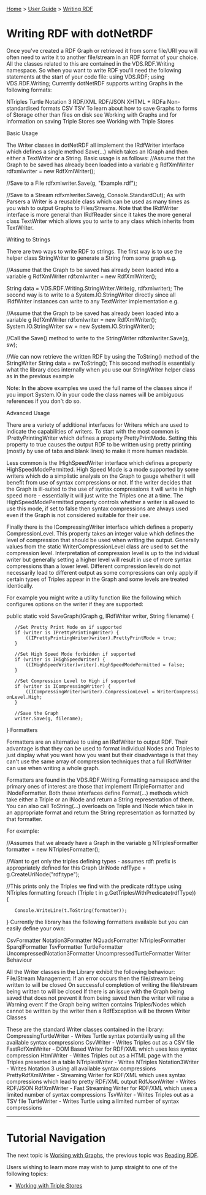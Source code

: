 [[Home]] > [[User Guide]] > [[User Guide/Writing RDF|Writing RDF]]

= Writing RDF with dotNetRDF =

Once you've created a RDF Graph or retrieved it from some file/URI you will often need to write it to another file/stream in an RDF format of your choice. All the classes related to this are contained in the VDS.RDF.Writing namespace. So when you want to write RDF you'll need the following statements at the start of your code file:
using VDS.RDF;
using VDS.RDF.Writing;
Currently dotNetRDF supports writing Graphs in the following formats:

NTriples
Turtle
Notation 3
RDF/XML
RDF/JSON
XHTML + RDFa
Non-standardised formats
CSV
TSV
To learn about how to save Graphs to forms of Storage other than files on disk see Working with Graphs and for information on saving Triple Stores see Working with Triple Stores

Basic Usage

The Writer classes in dotNetRDF all implement the IRdfWriter interface which defines a single method Save(...) which takes an IGraph and then either a TextWriter or a String. Basic usage is as follows:
//Assume that the Graph to be saved has already been loaded into a variable g
RdfXmlWriter rdfxmlwriter = new RdfXmlWriter();

//Save to a File
rdfxmlwriter.Save(g, "Example.rdf");

//Save to a Stream
rdfxmlwriter.Save(g, Console.StandardOut);
As with Parsers a Writer is a reusable class which can be used as many times as you wish to output Graphs to Files/Streams. Note that the IRdfWriter interface is more general than IRdfReader since it takes the more general class TextWriter which allows you to write to any class which inherits from TextWriter.

Writing to Strings

There are two ways to write RDF to strings. The first way is to use the helper class StringWriter to generate a String from some graph e.g.

//Assume that the Graph to be saved has already been loaded into a variable g
RdfXmlWriter rdfxmlwriter = new RdfXmlWriter();

String data = VDS.RDF.Writing.StringWriter.Write(g, rdfxmlwriter);
The second way is to write to a System.IO.StringWriter directly since all IRdfWriter instances can write to any TextWriter implementation e.g.

//Assume that the Graph to be saved has already been loaded into a variable g
RdfXmlWriter rdfxmlwriter = new RdfXmlWriter();
System.IO.StringWriter sw = new System.IO.StringWriter();

//Call the Save() method to write to the StringWriter
rdfxmlwriter.Save(g, sw);

//We can now retrieve the written RDF by using the ToString() method of the StringWriter
String data = sw.ToString();
This second method is essentially what the library does internally when you use our StringWriter helper class as in the previous example

Note: In the above examples we used the full name of the classes since if you import System.IO in your code the class names will be ambiguous references if you don't do so.

Advanced Usage

There are a variety of additional interfaces for Writers which are used to indicate the capabilities of writers. To start with the most common is IPrettyPrintingWriter which defines a property PrettyPrintMode. Setting this property to true causes the output RDF to be written using pretty printing (mostly by use of tabs and blank lines) to make it more human readable.

Less common is the IHighSpeedWriter interface which defines a property HighSpeedModePermitted. High Speed Mode is a mode supported by some writers which do a simplistic analysis on the Graph to gauge whether it will benefit from use of syntax compressions or not. If the writer decides that the Graph is ill-suited to the use of syntax compressions it will write in high speed more - essentially it will just write the Triples one at a time. The HighSpeedModePermitted property controls whether a writer is allowed to use this mode, if set to false then syntax compressions are always used even if the Graph is not considered suitable for their use.

Finally there is the ICompressingWriter interface which defines a property CompressionLevel. This property takes an integer value which defines the level of compression that should be used when writing the output. Generally values from the static WriterCompressionLevel class are used to set the compression level. Interpretation of compression level is up to the individual writer but generally setting a higher level will result in use of more syntax compressions than a lower level. Different compression levels do not necessarily lead to different output as some compressions can only apply if certain types of Triples appear in the Graph and some levels are treated identically.

For example you might write a utility function like the following which configures options on the writer if they are supported:

public static void SaveGraph(IGraph g, IRdfWriter writer, String filename)
{
	//Set Pretty Print Mode on if supported
	if (writer is IPrettyPrintingWriter) {
		((IPrettyPrintingWriter)writer).PrettyPrintMode = true;
	}

	//Set High Speed Mode forbidden if supported
	if (writer is IHighSpeedWriter) {
		((IHighSpeedWriter)writer).HighSpeedModePermitted = false;
	}

	//Set Compression Level to High if supported
	if (writer is ICompressingWriter) {
		((ICompressingWriter)writer).CompressionLevel = WriterCompressionLevel.High;
	}

	//Save the Graph
	writer.Save(g, filename);
}
Formatters

Formatters are an alternative to using an IRdfWriter to output RDF. Their advantage is that they can be used to format individual Nodes and Triples to just display what you want how you want but their disadvantage is that they can't use the same array of compression techniques that a full IRdfWriter can use when writing a whole graph.

Formatters are found in the VDS.RDF.Writing.Formatting namespace and the primary ones of interest are those that implement ITripleFormatter and INodeFormatter. Both these interfaces define Format(...) methods which take either a Triple or an INode and return a String representation of them. You can also call ToString(...) overloads on Triple and INode which take in an appropriate format and return the String representation as formatted by that formatter.

For example:

//Assumes that we already have a Graph in the variable g
NTriplesFormatter formatter = new NTriplesFormatter();

//Want to get only the triples defining types - assumes rdf: prefix is appropriately defined for this Graph
UriNode rdfType = g.CreateUriNode("rdf:type");

//This prints only the Triples we find with the predicate rdf:type using NTriples formatting
foreach (Triple t in g.GetTriplesWithPredicate(rdfType))
{
	Console.WriteLine(t.ToString(formatter));
}
Currently the library has the following formatters available but you can easily define your own:

CsvFormatter
Notation3Formatter
NQuadsFormatter
NTriplesFormatter
SparqlFormatter
TsvFormatter
TurtleFormatter
UncompressedNotation3Formatter
UncompressedTurtleFormatter
Writer Behaviour

All the Writer classes in the Library exhibit the following behaviour:
File/Stream Management:
If an error occurs then the file/stream being written to will be closed
On successful completion of writing the file/stream being written to will be closed
If there is an issue with the Graph being saved that does not prevent it from being saved then the writer will raise a Warning event
If the Graph being written contains Triples/Nodes which cannot be written by the writer then a RdfException will be thrown
Writer Classes

These are the standard Writer classes contained in the library:
CompressingTurtleWriter - Writes Turtle syntax potentially using all the available syntax compressions
CsvWriter - Writes Triples out as a CSV file
FastRdfXmlWriter - DOM Based Writer for RDF/XML which uses less syntax compression
HtmlWriter - Writes Triples out as a HTML page with the Triples presented in a table
NTriplesWriter - Writes NTriples
Notation3Writer - Writes Notation 3 using all available syntax compressions
PrettyRdfXmlWriter - Streaming Writer for RDF/XML which uses syntax compressions which lead to pretty RDF/XML output
RdfJsonWriter - Writes RDF/JSON
RdfXmlWriter - Fast Streaming Writer for RDF/XML which uses a limited number of syntax compressions
TsvWriter - Writes Triples out as a TSV file
TurtleWriter - Writes Turtle using a limited number of syntax compressions

----

= Tutorial Navigation =

The next topic is [[User Guide/Working with Graphs|Working with Graphs]], the previous topic was [[User Guide/Reading RDF|Reading RDF]].

Users wishing to learn more may wish to jump straight to one of the following topics:

* [[User Guide/Working with Triple Stores|Working with Triple Stores]]